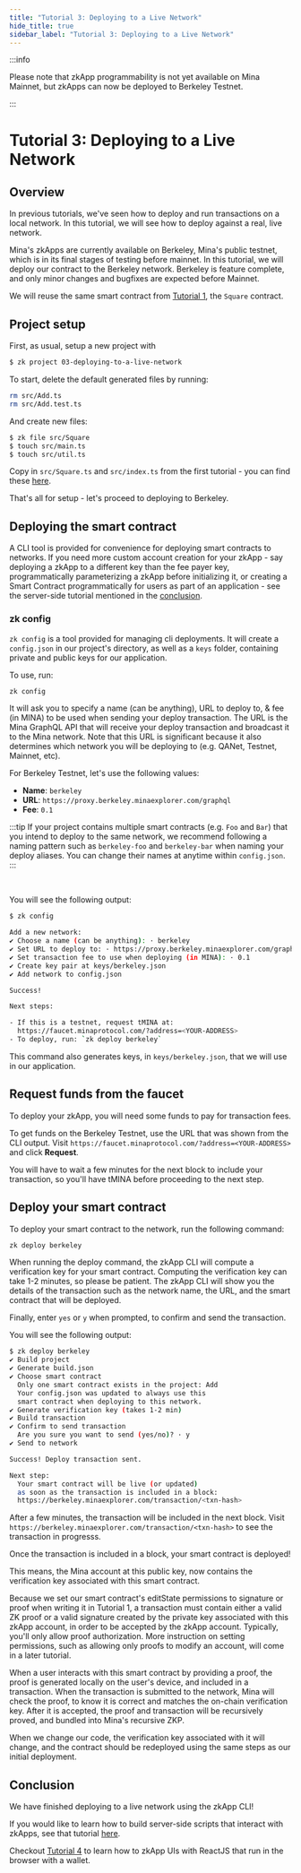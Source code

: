 ```yaml
---
title: "Tutorial 3: Deploying to a Live Network"
hide_title: true
sidebar_label: "Tutorial 3: Deploying to a Live Network"
---
```


:::info

Please note that zkApp programmability is not yet available on Mina Mainnet, but
zkApps can now be deployed to Berkeley Testnet.

:::

# Tutorial 3: Deploying to a Live Network

## Overview

In previous tutorials, we've seen how to deploy and run transactions on a local network. In this tutorial, we will see how to deploy against a real, live network.

Mina's zkApps are currently available on Berkeley, Mina's public testnet, which is in its final stages of testing before mainnet. In this tutorial, we will deploy our contract to the Berkeley network. Berkeley is feature complete, and only minor changes and bugfixes are expected before Mainnet.

We will reuse the same smart contract from [Tutorial 1](hello-world), the `Square` contract.

## Project setup

First, as usual, setup a new project with 
```sh
$ zk project 03-deploying-to-a-live-network
```

To start, delete the default generated files by running:

```sh
rm src/Add.ts
rm src/Add.test.ts
```

And create new files:

```sh
$ zk file src/Square
$ touch src/main.ts
$ touch src/util.ts
```

Copy in `src/Square.ts` and `src/index.ts` from the first tutorial - you can find these [here](https://github.com/es92/zkApp-examples/tree/main/01-hello-world/src).

That's all for setup - let's proceed to deploying to Berkeley.

## Deploying the smart contract

A CLI tool is provided for convenience for deploying smart contracts to networks. If you need more custom account creation for your zkApp - say deploying a zkApp to a different key than the fee payer key, programmatically parameterizing a zkApp before initializing it, or creating a Smart Contract programmatically for users as part of an application - see the server-side tutorial mentioned in the [conclusion](#conclusion).

### zk config

`zk config` is a tool provided for managing cli deployments. It will create a `config.json` in our project's directory, as well as a `keys` folder, containing private and public keys for our application.

To use, run:
```sh
zk config
```

It will ask you to specify a name (can be anything), URL to deploy to, & fee (in
MINA) to be used when sending your deploy transaction. The URL is the Mina GraphQL API
that will receive your deploy transaction and broadcast it to the Mina network.
Note that this URL is significant because it also determines which network you will
be deploying to (e.g. QANet, Testnet, Mainnet, etc).

For Berkeley Testnet, let's use the following values:

- **Name**: `berkeley`
- **URL**: `https://proxy.berkeley.minaexplorer.com/graphql`
- **Fee**: `0.1`

:::tip
  If your project contains multiple smart contracts (e.g. `Foo` and `Bar`) that
  you intend to deploy to the same network, we recommend following a naming
  pattern such as `berkeley-foo` and `berkeley-bar` when naming your deploy
  aliases. You can change their names at anytime within `config.json`.
:::

<br/>

You will see the following output:

```sh
$ zk config

Add a new network:
✔ Choose a name (can be anything): · berkeley
✔ Set URL to deploy to: · https://proxy.berkeley.minaexplorer.com/graphql
✔ Set transaction fee to use when deploying (in MINA): · 0.1
✔ Create key pair at keys/berkeley.json
✔ Add network to config.json

Success!

Next steps:

- If this is a testnet, request tMINA at:
  https://faucet.minaprotocol.com/?address=<YOUR-ADDRESS>
- To deploy, run: `zk deploy berkeley`
```

This command also generates keys, in `keys/berkeley.json`, that we will use in our application.

## Request funds from the faucet

To deploy your zkApp, you will need some funds to pay for transaction fees.

To get funds on the Berkeley Testnet, use the URL that was shown from the CLI output. Visit `https://faucet.minaprotocol.com/?address=<YOUR-ADDRESS>` and click **Request**.

You will have to wait a few minutes for the next block to include your transaction, so you'll have tMINA before proceeding to the next step.

## Deploy your smart contract

To deploy your smart contract to the network, run the following command:

```sh
zk deploy berkeley
```

When running the deploy command, the zkApp CLI will compute a verification key for your smart contract. Computing the verification key can take 1-2 minutes, so please be patient. The zkApp CLI will show you the details of the transaction such as the network name, the URL, and the smart contract that will be deployed.

Finally, enter `yes` or `y` when prompted, to confirm and send the transaction.

You will see the following output:

```sh
$ zk deploy berkeley
✔ Build project
✔ Generate build.json
✔ Choose smart contract
  Only one smart contract exists in the project: Add
  Your config.json was updated to always use this
  smart contract when deploying to this network.
✔ Generate verification key (takes 1-2 min)
✔ Build transaction
✔ Confirm to send transaction
  Are you sure you want to send (yes/no)? · y
✔ Send to network

Success! Deploy transaction sent.

Next step:
  Your smart contract will be live (or updated)
  as soon as the transaction is included in a block:
  https://berkeley.minaexplorer.com/transaction/<txn-hash>
```

After a few minutes, the transaction will be included in the next block. Visit `https://berkeley.minaexplorer.com/transaction/<txn-hash>` to see the transaction in progresss.

Once the transaction is included in a block, your smart contract is deployed!

This means, the Mina account at this public key, now contains the verification key associated with this smart contract.

Because we set our smart contract's editState permissions to signature or proof when writing it in Tutorial 1, a transaction must contain either a valid ZK proof or a valid signature created by the private key associated with this zkApp account, in order to be accepted by the zkApp account. Typically, you'll only allow proof authorization. More instruction on setting permissions, such as allowing only proofs to modify an account, will come in a later tutorial.

When a user interacts with this smart contract by providing a proof, the proof is generated locally on the user's device, and included in a transaction. When the transaction is submitted to the network, Mina will check the proof, to know it is correct and matches the on-chain verification key. After it is accepted, the proof and transaction will be recursively proved, and bundled into Mina's recursive ZKP.

When we change our code, the verification key associated with it will change, and the contract should be redeployed using the same steps as our initial deployment.

## Conclusion

We have finished deploying to a live network using the zkApp CLI!

If you would like to learn how to build server-side scripts that interact with zkApps, see that tutorial [here](./interacting-with-zkapps-server-side).

Checkout [Tutorial 4](zkapp-ui-with-react) to learn how to zkApp UIs with ReactJS that run in the browser with a wallet.

